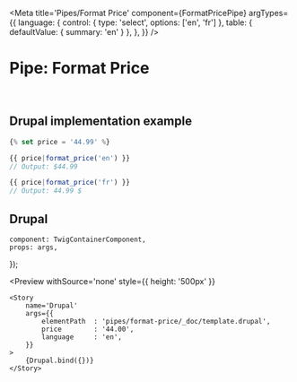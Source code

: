 



<Meta 
    title='Pipes/Format Price' 
    component={FormatPricePipe}
    argTypes={{
        language: {
            control: { type: 'select', options: ['en', 'fr'] },
            table: { defaultValue: { summary: 'en' } },
        },
    }}
/>


# Pipe: Format Price

<br/>

## Drupal implementation example

```jsx
{% set price = '44.99' %}

{{ price|format_price('en') }}
// Output: $44.99

{{ price|format_price('fr') }}
// Output: 44.99 $
```



## Drupal

    component: TwigContainerComponent,
    props: args,
});

<Preview
    withSource='none'
    style={{ height: '500px' }}
>
    <Story 
        name='Drupal'
        args={{ 
            elementPath  : 'pipes/format-price/_doc/template.drupal',
            price        : '44.00',
            language     : 'en',
        }}
    >
        {Drupal.bind({})}
    </Story>
</Preview>
